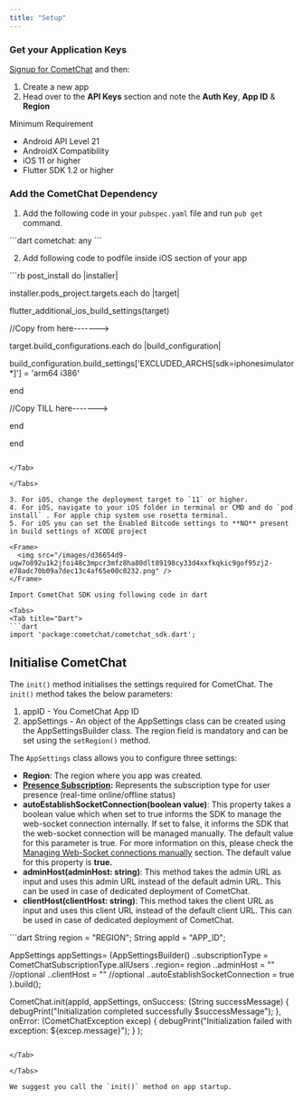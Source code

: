 ```yaml
---
title: "Setup"
---
```




### Get your Application Keys

[Signup for CometChat](https://app.cometchat.com/) and then:

1. Create a new app
2. Head over to the **API Keys** section and note the **Auth Key**, **App ID** & **Region**

<Note>
Minimum Requirement

* Android API Level 21
* AndroidX Compatibility
* iOS 11 or higher
* Flutter SDK 1.2 or higher

</Note>

### Add the CometChat Dependency

1. Add the following code in your `pubspec.yaml` file and run `pub get` command.

<Tabs>
<Tab title="Dart">
```dart
cometchat: any
```

</Tab>

</Tabs>

2. Add following code to podfile inside iOS section of your app

<Tabs>
<Tab title="Ruby">
```rb
post_install do |installer|

installer.pods_project.targets.each do |target|

flutter_additional_ios_build_settings(target)

//Copy from here------->

target.build_configurations.each do |build_configuration|

build_configuration.build_settings['EXCLUDED_ARCHS[sdk=iphonesimulator*]'] = 'arm64 i386'

end

//Copy TILL here------->

end

end
```

</Tab>

</Tabs>

3. For iOS, change the deployment target to `11` or higher.
4. For iOS, navigate to your iOS folder in terminal or CMD and do `pod install` . For apple chip system use rosetta terminal.
5. For iOS you can set the Enabled Bitcode settings to **NO** present in build settings of XCODE project

<Frame>
  <img src="/images/d36654d9-uqw7o892u1k2jfoi48c3mpcr3mfz8ha80dlt89198cy33d4xxfkqkic9gof95zj2-e78adc70b09a7dec13c4af65e00c0232.png" />
</Frame>

Import CometChat SDK using following code in dart

<Tabs>
<Tab title="Dart">
```dart
import 'package:cometchat/cometchat_sdk.dart';
```

</Tab>

</Tabs>

## Initialise CometChat

The `init()` method initialises the settings required for CometChat. The `init()` method takes the below parameters:

1. appID - You CometChat App ID
2. appSettings - An object of the AppSettings class can be created using the AppSettingsBuilder class. The region field is mandatory and can be set using the `setRegion()` method.

The `AppSettings` class allows you to configure three settings:

* **Region**: The region where you app was created.
* **[Presence Subscription](/docs/sdk/flutter/3.0/user-presence):** Represents the subscription type for user presence (real-time online/offline status)
* **autoEstablishSocketConnection(boolean value)**: This property takes a boolean value which when set to true informs the SDK to manage the web-socket connection internally. If set to false, it informs the SDK that the web-socket connection will be managed manually. The default value for this parameter is true. For more information on this, please check the [Managing Web-Socket connections manually](/docs/sdk/flutter/3.0/advanced-managing-web-sockets-connections-manually) section. The default value for this property is **true.**
* **adminHost(adminHost: string)**: This method takes the admin URL as input and uses this admin URL instead of the default admin URL. This can be used in case of dedicated deployment of CometChat.
* **clientHost(clientHost: string)**: This method takes the client URL as input and uses this client URL instead of the default client URL. This can be used in case of dedicated deployment of CometChat.

<Tabs>
<Tab title="Dart">
```dart
String region = "REGION";
String appId = "APP_ID";

AppSettings appSettings= (AppSettingsBuilder()
        ..subscriptionType = CometChatSubscriptionType.allUsers
        ..region= region
				..adminHost = "" //optional
				..clientHost = "" //optional
        ..autoEstablishSocketConnection =  true
 ).build();

CometChat.init(appId, appSettings, 
	onSuccess: (String successMessage) {
		debugPrint("Initialization completed successfully  $successMessage");
	}, onError: (CometChatException excep) {
		debugPrint("Initialization failed with exception: ${excep.message}");
	}
);
```

</Tab>

</Tabs>

We suggest you call the `init()` method on app startup.
